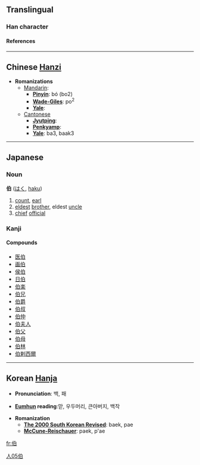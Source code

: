 ==Translingual==
===Han character===
{{Han char|rad=人|as=05|sn=7|so=|four=2620<sub>0</sub>|canj=人竹日 (OHA)|gso=|cmean=[[older]] [[brother]];  [[father]]'s [[elder]] brother;  [[senior]] [[male]] '[[sire]]';  [[feudal]] [[rank]] '[[count]]'}}
====References====
{{Han ref|kx=0096.160|dkj=00466|dj=0204.200|hdz=10136.020|uh=4F2F|ud=20271|bh=A742|bd=42818}}


----

== Chinese [[Hanzi]] ==

* '''Romanizations'''
** [[Mandarin]]:
*** '''[[Pinyin]]''': bó (bo2)
*** '''[[Wade-Giles]]''': po<sup>2</sup>
*** '''[[Yale]]''': 
**[[Cantonese]]
***'''[[Jyutping]]''':
***'''[[Penkyamp]]''': 
***'''[[Yale]]''': ba3, baak3


----

== Japanese ==
===Noun===
'''伯''' ([[はく]], [[haku]])
# [[count]], [[earl]]
# [[eldest]] [[brother]], eldest [[uncle]]
# [[chief]] [[official]]


===Kanji===
{{kanji|[[はく]] ([[haku]]), [[は]] ([[ha]])|[[おさ]] ([[osa]]), [[はたがしら]] ([[hatagashira]])}}
====Compounds====
*[[医伯]]
*[[画伯]]
*[[侯伯]]
*[[日伯]]
*[[伯楽]]
*[[伯兄]]
*[[伯爵]]
*[[伯叔]]
*[[伯仲]]
*[[伯夫人]]
*[[伯父]]
*[[伯母]]
*[[伯林]]
*[[伯剌西爾]]


[[Category:Japanese kanji|人05伯]]
----

== Korean [[Hanja]] ==

* '''Pronunciation''': 백, 패

* '''[[Eumhun]] reading''':맏, 우두머리, 큰아버지, 백작


* '''Romanization'''
** '''[[The 2000 South Korean Revised Romanization|The 2000 South Korean Revised]]''': baek, pae
** '''[[McCune-Reischauer]]''': paek, p'ae


[[fr:伯]]